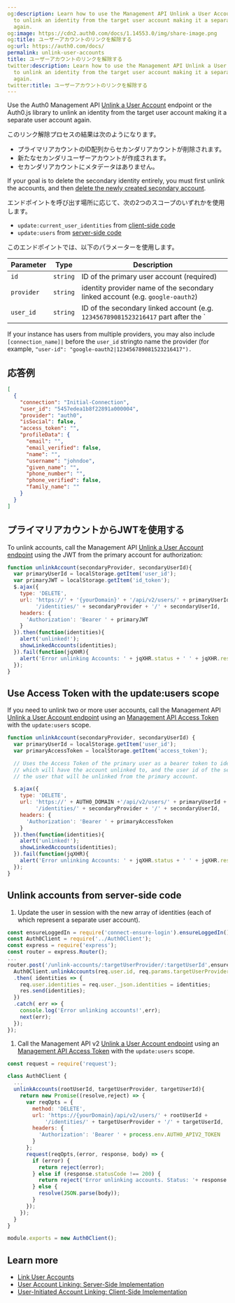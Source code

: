 ```yaml
---
og:description: Learn how to use the Management API Unlink a User Account endpoint
  to unlink an identity from the target user account making it a separate user account
  again.
og:image: https://cdn2.auth0.com/docs/1.14553.0/img/share-image.png
og:title: ユーザーアカウントのリンクを解除する
og:url: https://auth0.com/docs/
permalink: unlink-user-accounts
title: ユーザーアカウントのリンクを解除する
twitter:description: Learn how to use the Management API Unlink a User Account endpoint
  to unlink an identity from the target user account making it a separate user account
  again.
twitter:title: ユーザーアカウントのリンクを解除する
---
```


Use the Auth0 <Tooltip tip="Management API: A product to allow customers to perform administrative tasks." cta="View Glossary" href="/docs/glossary?term=Management+API">Management API</Tooltip> [Unlink a User Account](https://auth0.com/docs/api/management/v2#!/Users/delete_user_identity_by_user_id) endpoint or the Auth0.js library to unlink an identity from the target user account making it a separate user account again.

このリンク解除プロセスの結果は次のようになります。

* プライマリアカウントのID配列からセカンダリアカウントが削除されます。
* 新たなセカンダリユーザーアカウントが作成されます。
* セカンダリアカウントにメタデータはありません。

If your goal is to delete the secondary identity entirely, you must first unlink the accounts, and then [delete the newly created secondary account](/docs/manage-users/user-accounts/delete-users).

エンドポイントを呼び出す場所に応じて、次の2つのスコープのいずれかを使用します。

* `update:current_user_identities` from [client-side code](/docs/manage-users/user-accounts/user-account-linking/user-initiated-account-linking-client-side-implementation)
* `update:users` from [server-side code](/docs/manage-users/user-accounts/user-account-linking/suggested-account-linking-server-side-implementation)

このエンドポイントでは、以下のパラメーターを使用します。

<table class="table"><thead>
<tr>
<th>Parameter</th>
<th>Type</th>
<th>Description</th>
</tr>
</thead>
<tbody>
<tr>
<td><code>id</code></td>
<td><code>string</code></td>
<td>ID of the primary user account (required)</td>
</tr>
<tr>
<td><code>provider</code></td>
<td><code>string</code></td>
<td>identity provider name of the secondary linked account (e.g. <code>google-oauth2</code>)</td>
</tr>
<tr>
<td><code>user_id</code></td>
<td><code>string</code></td>
<td>ID of the secondary linked account (e.g. <code>123456789081523216417</code> part after the `</td>
</tr>
</tbody>
</table>

If your instance has users from multiple providers, you may also include `[connection_name]|` before the `user_id` stringto name the provider (for example, `"user-id": "google-oauth2|123456789081523216417").`

## 応答例

```json lines
[
  {
    "connection": "Initial-Connection",
    "user_id": "5457edea1b8f22891a000004",
    "provider": "auth0",
    "isSocial": false,
    "access_token": "",
    "profileData": {
      "email": "",
      "email_verified": false,
      "name": "",
      "username": "johndoe",
      "given_name": "",
      "phone_number": "",
      "phone_verified": false,
      "family_name": ""
    }
  }
]
```






## プライマリアカウントからJWTを使用する

To unlink accounts, call the Management API [Unlink a User Account endpoint](https://auth0.com/docs/api/v2#!/Users/delete_user_identity_by_user_id) using the <Tooltip tip="JSON Web Token (JWT): Standard ID Token format (and often Access Token format) used to represent claims securely between two parties." cta="View Glossary" href="/docs/glossary?term=JWT">JWT</Tooltip> from the primary account for authorization:

```javascript lines
function unlinkAccount(secondaryProvider, secondaryUserId){
  var primaryUserId = localStorage.getItem('user_id');
  var primaryJWT = localStorage.getItem('id_token');
  $.ajax({
    type: 'DELETE',
    url: 'https://' + '{yourDomain}' + '/api/v2/users/' + primaryUserId +
         '/identities/' + secondaryProvider + '/' + secondaryUserId,
    headers: {
      'Authorization': 'Bearer ' + primaryJWT
    }
  }).then(function(identities){
    alert('unlinked!');
    showLinkedAccounts(identities);
  }).fail(function(jqXHR){
    alert('Error unlinking Accounts: ' + jqXHR.status + ' ' + jqXHR.responseText);
  });
}
```






## Use Access Token with the update:users scope

If you need to unlink two or more user accounts, call the Management API [Unlink a User Account endpoint](https://auth0.com/docs/api/v2#!/Users/delete_user_identity_by_user_id) using an [Management API Access Token](https://auth0.com/docs/api/v2/tokens) with the `update:users` scope.

```javascript lines
function unlinkAccount(secondaryProvider, secondaryUserId) {
  var primaryUserId = localStorage.getItem('user_id');
  var primaryAccessToken = localStorage.getItem('access_token');

  // Uses the Access Token of the primary user as a bearer token to identify the account
  // which will have the account unlinked to, and the user id of the secondary user, to identify
  // the user that will be unlinked from the primary account.

  $.ajax({
    type: 'DELETE',
    url: 'https://' + AUTH0_DOMAIN +'/api/v2/users/' + primaryUserId +
         '/identities/' + secondaryProvider + '/' + secondaryUserId,
    headers: {
      'Authorization': 'Bearer ' + primaryAccessToken
    }
  }).then(function(identities){
    alert('unlinked!');
    showLinkedAccounts(identities);
  }).fail(function(jqXHR){
    alert('Error unlinking Accounts: ' + jqXHR.status + ' ' + jqXHR.responseText);
  });
}
```






## Unlink accounts from server-side code

1. Update the user in session with the new array of identities (each of which represent a separate user account).

```javascript lines
const ensureLoggedIn = require('connect-ensure-login').ensureLoggedIn();
const Auth0Client = require('../Auth0Client');
const express = require('express');
const router = express.Router();
...
router.post('/unlink-accounts/:targetUserProvider/:targetUserId',ensureLoggedIn, (req,res,next) => {
  Auth0Client.unlinkAccounts(req.user.id, req.params.targetUserProvider, req.params.targetUserId)
  .then( identities => {
    req.user.identities = req.user._json.identities = identities;
    res.send(identities);
  })
  .catch( err => {
    console.log('Error unlinking accounts!',err);
    next(err);
  });
});
```






1. Call the Management API v2 [Unlink a User Account endpoint](https://auth0.com/docs/api/v2#!/Users/delete_user_identity_by_user_id) using an [Management API Access Token](https://auth0.com/docs/api/v2/tokens) with the `update:users` scope.

```javascript lines expandable
const request = require('request');

class Auth0Client {
  ...
  unlinkAccounts(rootUserId, targetUserProvider, targetUserId){
    return new Promise((resolve,reject) => {
      var reqOpts = {
        method: 'DELETE',
        url: 'https://{yourDomain}/api/v2/users/' + rootUserId +
            '/identities/' + targetUserProvider + '/' + targetUserId,
        headers: {
          'Authorization': 'Bearer ' + process.env.AUTH0_APIV2_TOKEN
        }
      };
      request(reqOpts,(error, response, body) => {
        if (error) {
          return reject(error);
        } else if (response.statusCode !== 200) {
          return reject('Error unlinking accounts. Status: '+ response.statusCode + ' ' + JSON.stringify(body));
        } else {
          resolve(JSON.parse(body));
        }
      });
    });
  }
}

module.exports = new Auth0Client();
```






## Learn more

* [Link User Accounts](/docs/manage-users/user-accounts/user-account-linking/link-user-accounts)
* [User Account Linking: Server-Side Implementation](/docs/manage-users/user-accounts/user-account-linking/suggested-account-linking-server-side-implementation)
* [User-Initiated Account Linking: Client-Side Implementation](/docs/manage-users/user-accounts/user-account-linking/user-initiated-account-linking-client-side-implementation)
